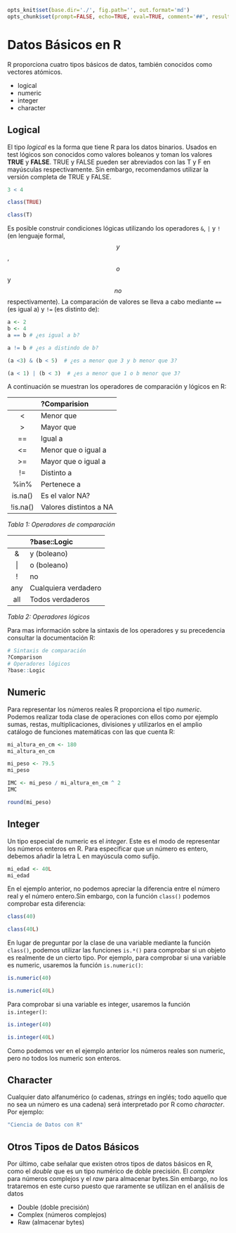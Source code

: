 ```r
opts_knit$set(base.dir='./', fig.path='', out.format='md')
opts_chunk$set(prompt=FALSE, echo=TRUE, eval=TRUE, comment='##', results='markup',collapse=TRUE)
```



# Datos Básicos en R

R proporciona cuatro tipos básicos de datos, también conocidos como vectores atómicos.

- logical
- numeric 
- integer
- character

## Logical {#logical}

El tipo _logical_ es la forma que tiene R para los datos binarios. Usados en test lógicos son conocidos como valores boleanos y toman los valores **TRUE** y **FALSE**. TRUE y FALSE pueden ser abreviados con las T y F en mayúsculas respectivamente. Sin embargo, recomendamos utilizar la versión completa de TRUE y FALSE. 


```r
3 < 4
```

```r
class(TRUE)
```


```r
class(T)
```


Es posible construir condiciones lógicas utilizando los operadores `&`, `|` y `!` (en lenguaje formal, $$y$$, $$o$$ y $$no$$ respectivamente). La comparación de valores se lleva a cabo mediante `==` (es igual a) y `!=` (es distinto de):

```r
a <- 2
b <- 4
a == b # ¿es igual a b?
```



```r
a != b # ¿es a distindo de b?
```

```r
(a <3) & (b < 5)  # ¿es a menor que 3 y b menor que 3?
```


```r
(a < 1) | (b < 3)  # ¿es a menor que 1 o b menor que 3?
```

A continuación se muestran los operadores de comparación y lógicos en R:

|  | ?Comparision |
| :---: | :--- |
| &lt; | Menor que |
| &gt; | Mayor que |
| == | Igual a |
| &lt;= | Menor que o igual a |
| &gt;= | Mayor que o igual a |
| != | Distinto a |
| %in% | Pertenece a |
| is.na\(\) | Es el valor NA? |
| !is.na\(\) | Valores distintos a NA |
_Tabla 1: Operadores de comparación_


|  | ?base::Logic |
| :---: | :--- |
| & | y \(boleano\) |
| &#124; | o \(boleano\) |
| ! | no |
| any | Cualquiera verdadero |
| all | Todos verdaderos |
_Tabla 2: Operadores lógicos_

Para mas información sobre la sintaxis de los operadores y su precedencia consultar la
documentación R: 

```r
# Sintaxis de comparación
?Comparison
# Operadores lógicos
?base::Logic
```



## Numeric {#numeric}

Para representar los números reales R proporciona el tipo _numeric_. Podemos realizar toda clase de operaciones con ellos como por ejemplo sumas, restas, multiplicaciones, divisiones y utilizarlos en el amplio catálogo de funciones matemáticas con las que cuenta R:


```r
mi_altura_en_cm <- 180
mi_altura_en_cm
```


```r
mi_peso <- 79.5
mi_peso
```


```r
IMC <- mi_peso / mi_altura_en_cm ^ 2
IMC
```


```r
round(mi_peso)
```

## Integer {#integer}

Un tipo especial de numeric es el _integer_. Este es el modo de representar los números enteros en R. Para especificar que un número es entero, debemos añadir la letra L en mayúscula como sufijo.


```r
mi_edad <- 40L
mi_edad
```

En el ejemplo anterior, no podemos apreciar la diferencia entre el número real y el número entero.Sin embargo, con la función `class()` podemos comprobar esta diferencia:



```r
class(40)
```


```r
class(40L)
```

En lugar de preguntar por la clase de una variable mediante la función `class()`, podemos utilizar las funciones `is.*()` para comprobar si un objeto es realmente de un cierto tipo. Por ejemplo, para comprobar si una variable es numeric, usaremos la función `is.numeric()`:


```r
is.numeric(40)
```


```r
is.numeric(40L)
```

Para comprobar si una variable es integer, usaremos la función `is.integer()`:


```r
is.integer(40)
```


```r
is.integer(40L)
```

Como podemos ver en el ejemplo anterior los números reales son numeric, pero no todos los numeric son enteros.

## Character {#character}

Cualquier dato alfanumérico (o cadenas, _strings_ en inglés; todo aquello que no sea un número es una cadena) será
interpretado por R como _character_. Por ejemplo:


```r
"Ciencia de Datos con R"
```



## Otros Tipos de Datos Básicos {#otros_tipos}

Por último, cabe señalar que existen otros tipos de datos básicos en R, como el _double_ que es un tipo numérico de doble precisión. El _complex_ para números complejos y el _raw_ para almacenar bytes.Sin embargo, no los trataremos en este curso puesto que raramente se utilizan en el análisis de datos

- Double (doble precisión)
- Complex (números complejos)
- Raw (almacenar bytes)




